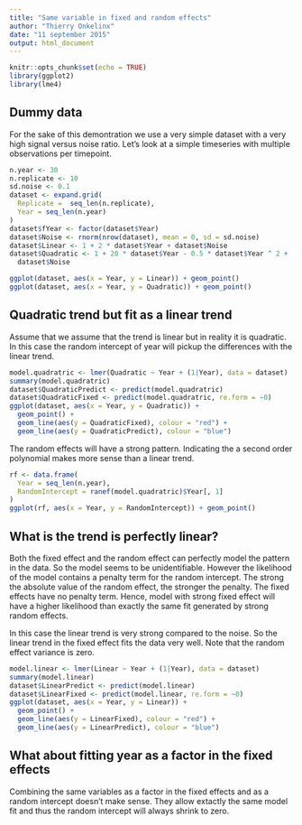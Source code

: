 ---
title: "Same variable in fixed and random effects"
author: "Thierry Onkelinx"
date: "11 september 2015"
output: html_document
---

```{r setup, include=FALSE}
knitr::opts_chunk$set(echo = TRUE)
library(ggplot2)
library(lme4)
```

## Dummy data

For the sake of this demontration we use a very simple dataset with a very high signal versus noise ratio. Let's look at a simple timeseries with multiple observations per timepoint.

```{r generate_data}
n.year <- 30
n.replicate <- 10
sd.noise <- 0.1
dataset <- expand.grid(
  Replicate =  seq_len(n.replicate),
  Year = seq_len(n.year)
)
dataset$fYear <- factor(dataset$Year)
dataset$Noise <- rnorm(nrow(dataset), mean = 0, sd = sd.noise)
dataset$Linear <- 1 + 2 * dataset$Year + dataset$Noise
dataset$Quadratic <- 1 + 20 * dataset$Year - 0.5 * dataset$Year ^ 2 + 
  dataset$Noise

ggplot(dataset, aes(x = Year, y = Linear)) + geom_point()
ggplot(dataset, aes(x = Year, y = Quadratic)) + geom_point()
```

## Quadratic trend but fit as a linear trend

Assume that we assume that the trend is linear but in reality it is quadratic. In this case the random intercept of year will pickup the differences with the linear trend.

```{r}
model.quadratric <- lmer(Quadratic ~ Year + (1|Year), data = dataset)
summary(model.quadratric)
dataset$QuadraticPredict <- predict(model.quadratric)
dataset$QuadraticFixed <- predict(model.quadratric, re.form = ~0)
ggplot(dataset, aes(x = Year, y = Quadratic)) + 
  geom_point() + 
  geom_line(aes(y = QuadraticFixed), colour = "red") + 
  geom_line(aes(y = QuadraticPredict), colour = "blue")
```

The random effects will have a strong pattern. Indicating the a second order polynomial makes more sense than a linear trend.

```{r}
rf <- data.frame(
  Year = seq_len(n.year),
  RandomIntercept = ranef(model.quadratric)$Year[, 1]
)
ggplot(rf, aes(x = Year, y = RandomIntercept)) + geom_point()
```

## What is the trend is perfectly linear?

Both the fixed effect and the random effect can perfectly model the pattern in the data. So the model seems to be unidentifiable. However the likelihood of the model contains a penalty term for the random intercept. The strong the absolute value of the random effect, the stronger the penalty. The fixed effects have no penalty term. Hence, model with strong fixed effect will have a higher likelihood than exactly the same fit generated by strong random effects.

In this case the linear trend is very strong compared to the noise. So the linear trend in the fixed effect fits the data very well. Note that the random effect variance is zero.

```{r}
model.linear <- lmer(Linear ~ Year + (1|Year), data = dataset)
summary(model.linear)
dataset$LinearPredict <- predict(model.linear)
dataset$LinearFixed <- predict(model.linear, re.form = ~0)
ggplot(dataset, aes(x = Year, y = Linear)) + 
  geom_point() + 
  geom_line(aes(y = LinearFixed), colour = "red") + 
  geom_line(aes(y = LinearPredict), colour = "blue")
```

## What about fitting year as a factor in the fixed effects

Combining the same variables as a factor in the fixed effects and as a random intercept doesn't make sense. They allow extactly the same model fit and thus the random intercept will always shrink to zero.
